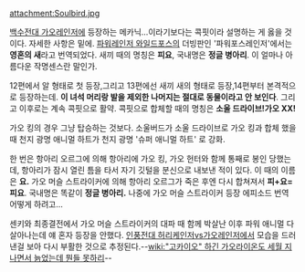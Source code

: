 attachment:Soulbird.jpg

[[백수전대 가오레인저]]에 등장하는 메카닉...이라기보다는 콕핏이라 설명하는 게 옳을 것이다. 자세한 사항은 밑에. [[파워레인저 와일드포스]]의 더빙판인 '파워포스레인저'에서는 '''영혼의 새'''라고 번역되었다. 새끼 때의 명칭은 '''피요''', 국내명은 '''정글 병아리'''. 이 얼마나 아름다운 작명센스란 말인가.

12편에서 알 형태로 첫 등장,그리고 13편에선 새끼 새의 형태로 등장,14편부터 본격적으로 등장하는데. '''이 녀석 머리랑 발을 제외한 나머지는 절대로 동물이라고 안 보인다'''. 그리고 이후로는 계속 콕핏으로 활약. 콕핏으로 합체할 때의 명칭은 '''소울 드라이브!가오 XX!'''

가오 킹의 경우 그냥 탑승하는 것보다. 소울버드가 소울 드라이브로 가오 킹과 합체 했을 때 천지 광명 애니멀 하트가 천지 광명 '슈퍼 애니멀 하트' 로 강화.

한 번은 항아리 오르그에 의해 항아리에 가오 킹, 가오 헌터와 함께 통째로 봉인 당했는데, 항아리가 잠시 열린 틈을 타서 자기 깃털을 분신으로 내보낸 적이 있다. 이 때의 이름은 '''요.''' 가오 머슬 스트라이커에 의해 항아리 오르그가 죽은 후엔 다시 합쳐져서 '''피+요=피요'''. 국내명은 똑같이 '''정글 병아리.''' 나중에 가오 머슬 스트라이커 등장 에피소드 번역 어떻게 하려고...

센키와 최종결전에서 가오 머슬 스트라이커의 대파 때 함께 박살난 이후 파워 애니멀 다 살아나는데 얘 혼자 등장을 안했다. [[인풍전대 허리케인저vs가오레인저]]에서 모습을 드러 낸걸 보아 다시 부활한 것으로 추정된다.--[[wiki:"고카이오" 하긴 가오라이온도 세월 지나면서 늙었는데 뭔들 못하리]]--
